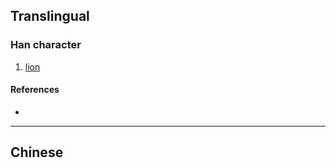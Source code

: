 {{character info/new}}
{{also|獅}}
==Translingual==

===Han character===
{{Han char|rn=94|rad=犬|as=06|sn=9|four=|canj=KHLLB|ids=⿰犭师}}

# [[lion]]

====References====
* {{Han ref|kx=0711.101|hdz=21344.020|uh=72EE|ud=29422}}

----

==Chinese==
{{zh-see|獅}}